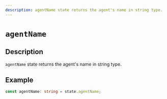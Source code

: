 ```yaml
---
description: agentName state returns the agent's name in string type.
---
```


# `agentName`

## Description

`agentName` state returns the agent's name in string type.

## Example

```ts
const agentName: string = state.agentName;
```
